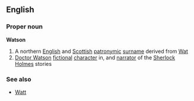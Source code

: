 ==English==

===Proper noun===
'''Watson'''
# A northern [[English]] and [[Scottish]] [[patronymic]] [[surname]] derived from [[Wat]]
# [[w:Doctor Watson|Doctor Watson]] [[fictional]] [[character]] in, and [[narrator]] of the [[w:Sherlock Holmes|Sherlock Holmes]] stories

===See also===
*[[Watt]]
